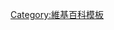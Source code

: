{{template category}}
<!--This category contains templates with independently retrievable data items. For a set of templates, each containing only a single data item, use a subcategory of this category. Also a large set of templates with multiple independently retrievable data items may be put in a subcategory. 

Please sort the templates by country, and use a second sortkey for data templates of entities within the country, or of a subtopic about the country.

Templates below with a name starting with "Data " are members of a family of templates, see any of these templates.-->

<!--參見：
*[[:Category:Data_retrieval_templates|:Category:Data retrieval templates]]
*[[Wikipedia:WikiProject_Tabular_Data|Wikipedia:WikiProject Tabular Data]]
*[[:de:Kategorie:Vorlage:Metadaten|:de:Kategorie:Vorlage:Metadaten]]
*[[:de:wp:WikiProjekt_Metadaten/Datenorganisation|:de:wp:WikiProjekt Metadaten/Datenorganisation]]
*[[m:Help:Array|m:Help:Array]]-->

[[Category:維基百科模板|Category:維基百科模板]]